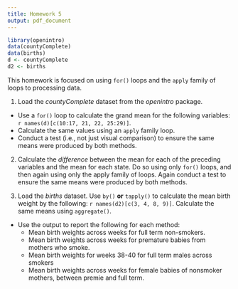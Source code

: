 ```yaml
---
title: Homework 5
output: pdf_document
---
```



```r
library(openintro)
data(countyComplete)
data(births)
d <- countyComplete
d2 <- births
```

This homework is focused on using `for()` loops and the `apply` family of
  loops to processing data.

1. Load the *countyComplete* dataset from the *openintro* package. 
  + Use a `for()` loop to calculate the grand mean for the following variables: `r names(d)[c(10:17, 21, 22, 25:29)]`. 
  + Calculate the same values using an `apply` family loop.
  + Conduct a test (i.e., not just visual comparison) to ensure the same means were produced by both methods.

2. Calculate the *difference* between the mean for each of the preceding
  variables and the mean for each state. Do so using only `for()` loops, and then again using only the apply family of loops. Again conduct a test to ensure the same means were produced by both methods.

3. Load the *births* dataset. Use `by()` **or** `tapply()` to calculate the
  mean birth weight by the following: `r names(d2)[c(3, 4, 8, 9)]`. Calculate the same means using `aggregate()`.
  + Use the output to report the following for each method:
      - Mean birth weights across weeks for full term non-smokers.
      - Mean birth weights across weeks for premature babies from mothers
          who smoke.
      - Mean birth weights for weeks 38-40 for full term males across smokers
      - Mean birth weights across weeks for female babies of nonsmoker
        mothers, between premie and full term.
